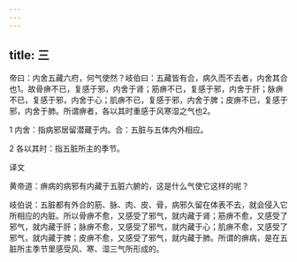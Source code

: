 ```yaml
---
---
---
```

title: 三
---




帝曰：内舍五藏六府，何气使然？岐伯曰：五藏皆有合，病久而不去者，内舍其合也1。故骨痹不已，复感于邪，内舍于肾；筋痹不已，复感于邪，内舍于肝；脉痹不已，复感于邪，内舍于心；肌痹不已，复感于邪，内舍于脾；皮痹不已，复感于邪，内舍于肺。所谓痹者，各以其时重感于风寒湿之气也2。

1 内舍：指病邪居留潜藏于内。合：五脏与五体内外相应。

2 各以其时：指五脏所主的季节。

译文

黄帝道：痹病的病邪有内藏于五脏六腑的，这是什么气使它这样的呢？

岐伯说：五脏都有外合的筋、脉、肉、皮、骨，病邪久留在体表不去，就会侵入它所相应的内脏。所以骨痹不愈，又感受了邪气，就内藏于肾；筋痹不愈，又感受了邪气，就内藏于肝；脉痹不愈，又感受了邪气，就内藏于心；肌痹不愈，又感受了邪气，就内藏于脾；皮痹不愈，又感受了邪气，就内藏于肺。所谓的痹病，是在五脏所主季节里感受风、寒、湿三气所形成的。
